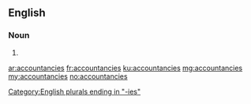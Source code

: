 ==English==

===Noun===
{{head|en|plural}}

# {{plural of|accountancy|lang=en}}

[[Category:English plurals ending in "-ies"]]

[[ar:accountancies]]
[[fr:accountancies]]
[[ku:accountancies]]
[[mg:accountancies]]
[[my:accountancies]]
[[no:accountancies]]